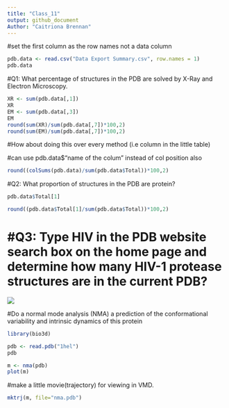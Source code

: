 ```yaml
---
title: "Class_11"
output: github_document
Author: "Caitriona Brennan"
---
```


\#set the first column as the row names not a data column

```r
pdb.data <- read.csv("Data Export Summary.csv", row.names = 1)
pdb.data
```

\#Q1: What percentage of structures in the PDB are solved by X-Ray and Electron Microscopy.

```r
XR <- sum(pdb.data[,1])
XR
EM <- sum(pdb.data[,3])
EM
round(sum(XR)/sum(pdb.data[,7])*100,2)
round(sum(EM)/sum(pdb.data[,7])*100,2)
```

\#How about doing this over every method (i.e column in the little table)

\#can use pdb.data\$"name of the colum" instead of col position also

```r
round((colSums(pdb.data)/sum(pdb.data$Total))*100,2)
```

\#Q2: What proportion of structures in the PDB are protein?

```r
pdb.data$Total[1]
```

```r
round((pdb.data$Total[1]/sum(pdb.data$Total))*100,2)
```

# \#Q3: Type HIV in the PDB website search box on the home page and determine how many HIV-1 protease structures are in the current PDB?

![](1hsg.png)

\#Do a normal mode analysis (NMA) a prediction of the conformational variability and intrinsic dynamics of this protein

```r
library(bio3d)

pdb <- read.pdb("1hel")
pdb
```

```r
m <- nma(pdb)
plot(m)
```

\#make a little movie(trajectory) for viewing in VMD.

```r
mktrj(m, file="nma.pdb")
```


